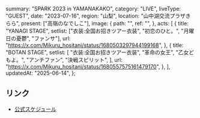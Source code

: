   summary: "SPARK 2023 in YAMANAKAKO",
  category: "LIVE",
  liveType: "GUEST",
  date: "2023-07-16",
  region: "山梨",
  location: "山中湖交流プラザきらら",
  present: ["高嶺のなでしこ"],
  image: {
    path: "",
    ref: "",
  },
  acts: [
    {
      title: "YANAGI STAGE",
      setlist: ["衣装:全国お招きツアー衣装", "初恋のひと。", "月曜日の憂鬱", "ファンサ"],
      url: "https://x.com/Mikuru_hositani/status/1680503297944199168",
    },
    {
      title: "BOTAN STAGE",
      setlist: [
        "衣装:全国お招きツアー衣装",
        "革命の女王",
        "乙女どもよ。",
        "アンチファン",
        "決戦スピリット",
      ],
      url: "https://x.com/Mikuru_hositani/status/1680557575161479170",
    },
  ],
  updatedAt: "2025-06-14",
};

## リンク

- [公式スケジュール](https://takanenonadeshiko.jp/?p=1012)
